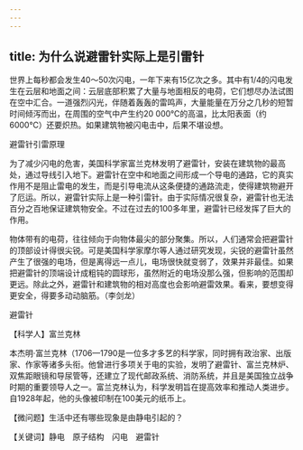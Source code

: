 ```yaml
---
---
---
```

title: 为什么说避雷针实际上是引雷针
---




世界上每秒都会发生40～50次闪电，一年下来有15亿次之多。其中有1/4的闪电发生在云层和地面之间：云层底部积累了大量与地面相反的电荷，它们想尽办法试图在空中汇合。一道强烈闪光，伴随着轰轰的雷鸣声，大量能量在万分之几秒的短暂时间倾泻而出，在周围的空气中产生约20 000℃的高温，比太阳表面（约6000℃）还要炽热。如果建筑物被闪电击中，后果不堪设想。

避雷针引雷原理



为了减少闪电的危害，美国科学家富兰克林发明了避雷针，安装在建筑物的最高处，通过导线引入地下。避雷针在空中和地面之间形成一个导电的通路，它的真实作用不是阻止雷电的发生，而是引导电流从这条便捷的通路流走，使得建筑物避开了厄运。所以，避雷针实际上是一种引雷针。由于实际情况很复杂，避雷针也无法百分之百地保证建筑物安全。不过在过去的100多年里，避雷针已经发挥了巨大的作用。

物体带有的电荷，往往倾向于向物体最尖的部分聚集。所以，人们通常会把避雷针的顶部设计得很尖锐。可是美国科学家摩尔等人通过研究发现，尖锐的避雷针虽然产生了很强的电场，但是离得远一点儿，电场很快就变弱了，效果并非最佳。如果把避雷针的顶端设计成粗钝的圆球形，虽然附近的电场没那么强，但影响的范围却更远。除此之外，避雷针和建筑物的相对高度也会影响避雷效果。看来，要想变得更安全，得要多动动脑筋。（李剑龙）

避雷针





【科学人】富兰克林



本杰明·富兰克林（1706—1790是一位多才多艺的科学家，同时拥有政治家、出版家、作家等诸多头衔。他曾进行多项关于电的实验，发明了避雷针、富兰克林炉、双焦距眼镜和导尿管等，还建立了现代邮政系统、消防系统，并且是美国独立战争时期的重要领导人之一。富兰克林认为，科学发明旨在提高效率和推动人类进步。自1928年起，他的头像被印制在100美元的纸币上。

【微问题】生活中还有哪些现象是由静电引起的？

【关键词】静电　原子结构　闪电　避雷针